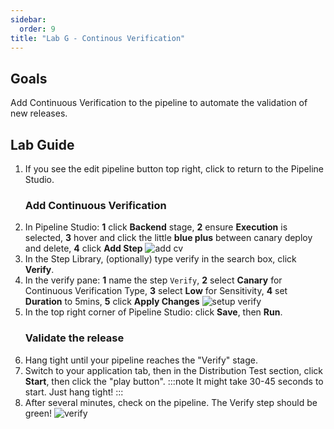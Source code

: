 ```yaml
---
sidebar:
  order: 9
title: "Lab G - Continous Verification"
---
```


## Goals

Add Continuous Verification to the pipeline to automate the validation of new releases.

## Lab Guide

1. If you see the edit pipeline button top right, click to return to the Pipeline Studio.
   ### Add Continuous Verification
1. In Pipeline Studio: **1** click **Backend** stage, **2** ensure **Execution** is selected, **3** hover and click the little **blue plus** between canary deploy and delete, **4** click **Add Step**
   ![add cv](../../../img/harnesscvadd.png)
1. In the Step Library, (optionally) type verify in the search box, click **Verify**.
1. In the verify pane: **1** name the step `Verify`, **2** select **Canary** for Continuous Verification Type, **3** select **Low** for Sensitivity, **4** set **Duration** to 5mins, **5** click **Apply Changes**
   ![setup verify](../../../img/harness6verify.png)
1. In the top right corner of Pipeline Studio: click **Save**, then **Run**.
   ### Validate the release
1. Hang tight until your pipeline reaches the "Verify" stage.
1. Switch to your application tab, then in the Distribution Test section, click **Start**, then click the "play button".
   :::note
   It might take 30-45 seconds to start. Just hang tight!
   :::
1. After several minutes, check on the pipeline. The Verify step should be green!
   ![verify](../../../img/harness6verifygreen.png)
